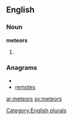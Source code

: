 ==English==

===Noun===
'''meteors'''

# {{plural of|[[meteor]]}}

===Anagrams===
* {{alphagram|eemorst}}
* [[remotes#English|remotes]]

[[Category:English plurals]]

[[ar:meteors]]
[[sv:meteors]]